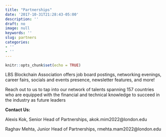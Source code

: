 ```yaml
---
title: "Partnerships"
date: '2017-10-31T21:28:43-05:00'
description: ''
draft: no
image: null
keywords: ''
slug: partners
categories:
- ''
- ''
---
```


```r
knitr::opts_chunk$set(echo = TRUE)
```

LBS Blockchain Association offers job board postings, networking evenings, career fairs, socials and events presence, newsletter features, and more! 

Reach out to us to tap into our network of talents spanning 157 countries who are equipped with the financial and technical knowledge to succeed in the industry as future leaders 

**Contact Us:**

Alexis Kok, Senior Head of Partnerships, akok.mim2022@london.edu 

Raghav Mehta, Junior Head of Partnerships, rmehta.mam2022@london.edu 